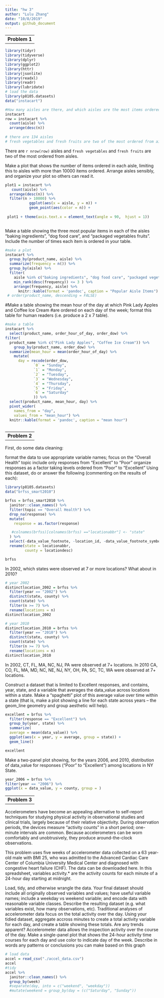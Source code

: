 ```yaml
---
title: "hw 3"
author: "Lulu Zhang"
date: "10/8/2019"
output: github_document
---
```



--
__Problem 1__
--


```r
library(tidyr)
library(tidyverse)
library(dplyr)
library(ggplot2)
library(httr)
library(jsonlite)
library(readxl)
library(readr)
library(lubridate)
# load the data
library(p8105.datasets)
data("instacart") 

```

```r
#How many aisles are there, and which aisles are the most items ordered from?
instacart
row = instacart %>% 
  count(aisle) %>% 
  arrange(desc(n))
 
# there are 134 aisles
# fresh vegetables and fresh fruits are two of the most ordered from aisles

```
There are `r nrow(row)` aisles and `fresh vegetables` and `fresh fruits` are two of the most ordered from aisles. 
  
Make a plot that shows the number of items ordered in each aisle, limiting this to aisles 
with more than 10000 items ordered. Arrange aisles sensibly, and organize your plot so others can read it.
```r
plot1 = instacart %>%
   count(aisle) %>% 
  arrange(desc(n)) %>% 
  filter(n > 10000) %>% 
           ggplot(aes(x = aisle, y = n)) +
           geom_point(aes(color = n)) +
 
 plot1 + theme(axis.text.x = element_text(angle = 90,  hjust = 1)) 
  
```

Make a table showing the three most popular items in each of the aisles “baking ingredients”, 
“dog food care”, and “packaged vegetables fruits”. Include the number of times each item is ordered in your table.
```r
#make a plot 
instacart %>% 
  group_by(product_name, aisle) %>% 
  summarize(frequency = n()) %>% 
  group_by(aisle) %>% 
  filter(
    aisle %in% c("baking ingredients", "dog food care", "packaged vegetables fruits"),
    min_rank(desc(frequency)) <= 3 ) %>% 
    arrange(frequency, aisle) %>% 
      knitr::kable(format = 'pandoc', caption = "Popular Aisle Items")
 # order(product_name, descending = FALSE)
```

  
#Make a table showing the mean hour of the day at which Pink Lady Apples and Coffee Ice Cream 
#are ordered on each day of the week; format this table for human readers (i.e. produce a 2 x 7 table).

```r
#make a table
instacart %>% 
  select(product_name, order_hour_of_day, order_dow) %>% 
filter(
  product_name %in% c("Pink Lady Apples", "Coffee Ice Cream")) %>% 
    group_by(product_name, order_dow) %>% 
  summarize(mean_hour = mean(order_hour_of_day) %>% 
    mutate(
      day = recode(order_dow, 
             `0` = "Sunday",
             `1` = "Monday",
             `2` = "Tuesday",
             `3` = "Wednesday",
             `4` = "Thursday",
             `5` = "Friday",
             `6` = "Saturday"
             )) %>% 
  select(product_name, mean_hour, day) %>% 
  pivot_wider(
    names_from = "day",
    values_from = "mean_hour") %>% 
  knitr::kable(format = 'pandoc', caption = "mean hour")
  
```


--
__Problem 2__
--

First, do some data cleaning:

format the data to use appropriate variable names;
focus on the “Overall Health” topic
include only responses from “Excellent” to “Poor”
organize responses as a factor taking levels ordered from “Poor” to “Excellent”
Using this dataset, do or answer the following (commenting on the results of each):

```r
library(p8105.datasets)
data("brfss_smart2010")

brfss = brfss_smart2010 %>% 
  janitor::clean_names() %>% 
  filter(topic == "Overall Health") %>% 
  drop_na(response) %>% 
  mutate(
    response = as.factor(response)

   #colnames(brfss)[colnames(brfss) =="locationabbr"] <- "state"
  ) %>% 
  select(-data_value_footnote, -location_id, -data_value_footnote_symbol) %>% 
  rename(state = locationabbr,
         county = locationdesc)

brfss 
```

In 2002, which states were observed at 7 or more locations? What about in 2010?

```r
# year 2002
distinctlocation_2002 = brfss %>% 
  filter(year == "2002") %>%
  distinct(state, county) %>% 
  count(state) %>% 
  filter(n >= 7) %>% 
  rename(locations = n)
distinctlocation_2002

# year 2010
distinctlocation_2010 = brfss %>% 
  filter(year == "2010") %>%
  distinct(state, county) %>% 
  count(state) %>% 
  filter(n >= 7) %>% 
  rename(locations = n)
distinctlocation_2010
```
In 2002, CT, FL, MA, NC, NJ, PA were observed at 7+ locations. 
In 2010 CA, CO, FL, MA, MD, NC, NE, NJ, NY, OH, PA, SC, TC, WA were observed at 7+ locations. 

Construct a dataset that is limited to Excellent responses, and contains, year, state, and a variable that averages the data_value across locations within a state. Make a “spaghetti” plot of this average value over time within a state (that is, make a plot showing a line for each state across years – the geom_line geometry and group aesthetic will help).

```r
excellent = brfss %>% 
  filter(response == "Excellent") %>% 
  group_by(year, state) %>%
  summarize(
  average = mean(data_value)) %>% 
  ggplot(aes(x = year, y = average, group = state)) +
  geom_line()

excellent

```
Make a two-panel plot showing, for the years 2006, and 2010, distribution of data_value 
for responses (“Poor” to “Excellent”) among locations in NY State.

```r
year_2006 = brfss %>% 
filter(year == "2006") %>% 
ggplot(x = data_value, y = county, group = )
```

--
__Problem 3__
--

Accelerometers have become an appealing alternative to self-report techniques for studying physical activity in observational studies and clinical trials, largely because of their relative objectivity. During observation periods, the devices measure “activity counts” in a short period; one-minute intervals are common. Because accelerometers can be worn comfortably and unobtrusively, they produce around-the-clock observations.

This problem uses five weeks of accelerometer data collected on a 63 year-old male with BMI 25, who was admitted to the Advanced Cardiac Care Center of Columbia University Medical Center and diagnosed with congestive heart failure (CHF). The data can be downloaded here. In this spreadsheet, variables activity.* are the activity counts for each minute of a 24-hour day starting at midnight.

Load, tidy, and otherwise wrangle the data. Your final dataset should include all originally observed variables and values; have useful variable names; include a weekday vs weekend variable; and encode data with reasonable variable classes. Describe the resulting dataset (e.g. what variables exist, how many observations, etc).
Traditional analyses of accelerometer data focus on the total activity over the day. Using your tidied dataset, aggregate accross minutes to create a total activity variable for each day, and create a table showing these totals. Are any trends apparent?
Accelerometer data allows the inspection activity over the course of the day. Make a single-panel plot that shows the 24-hour activity time courses for each day and use color to indicate day of the week. Describe in words any patterns or conclusions you can make based on this graph

```r
# load data
accel = read_csv("./accel_data.csv")
accel
#tidy
accel %>% 
  janitor::clean_names() %>% 
  group_by(week) 
  #separate(day, into = c("weekend", "weekday"))
  #mutate(weekend = group_by(day = (c("Saturday", "Sunday"))
```

